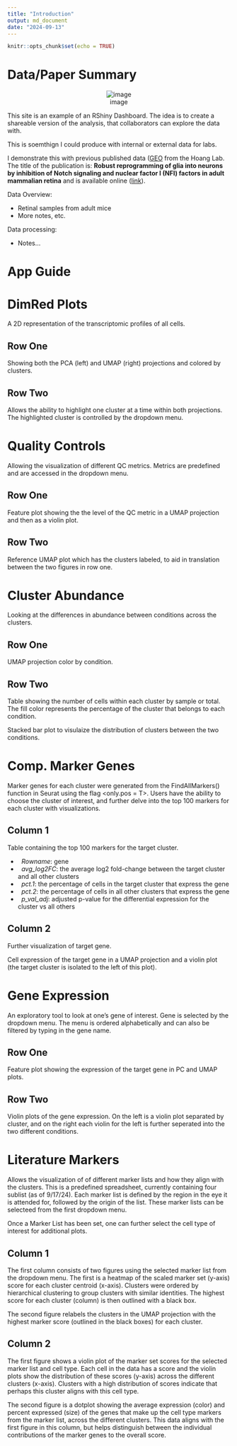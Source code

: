 ```yaml
---
title: "Introduction"
output: md_document
date: "2024-09-13"
---
```


```r
knitr::opts_chunk$set(echo = TRUE)
```


# Data/Paper Summary 

<center>![image](../images/PaperImage.png)</center>

This site is an example of an RShiny Dashboard. The idea is to create a shareable version of the analysis, that collaborators can explore the data with.

This is soemthign I could produce with internal or external data for labs.

I demonstrate this with previous published data ([GEO](https://www.ncbi.nlm.nih.gov/geo/query/acc.cgi?acc=GSE246574) from the Hoang Lab. The title of the publication is: **Robust reprogramming of glia into neurons by inhibition of Notch signaling and nuclear factor I (NFI) factors in adult mammalian retina** and is available online ([link](https://www.science.org/doi/10.1126/sciadv.adn2091)).

Data Overview:

*   Retinal samples from adult mice
*   More notes, etc.

Data processing:

*   Notes...

# App Guide

# DimRed Plots

A 2D representation of the transcriptomic profiles of all cells.

## Row One

Showing both the PCA (left) and UMAP (right) projections and colored by clusters. 

## Row Two

Allows the ability to highlight one cluster at a time within both projections. The highlighted cluster is controlled by the dropdown menu.

# Quality Controls

Allowing the visualization of different QC metrics. Metrics are predefined and are accessed in the dropdown menu.

## Row One

Feature plot showing the the level of the QC metric in a UMAP projection and then as a violin plot.

## Row Two

Reference UMAP plot which has the clusters labeled, to aid in translation between the two figures in row one.

# Cluster Abundance

Looking at the differences in abundance between conditions across the clusters.

## Row One

UMAP projection color by condition.

## Row Two

Table showing the number of cells within each cluster by sample or total. The fill color represents the percentage of the cluster that belongs to each condition.

Stacked bar plot to visulaize the distribution of clusters between the two conditions.

# Comp. Marker Genes

Marker genes for each cluster were generated from the FindAllMarkers() function in Seurat using the flag <only.pos = T>. Users have the ability to choose the cluster of interest, and further delve into the top 100 markers for each cluster with visualizations.

## Column 1

Table containing the top 100 markers for the target cluster.

*   *Rowname*: gene
*   *avg_log2FC*: the average log2 fold-change between the target cluster and all other clusters
*   *pct.1*: the percentage of cells in the target cluster that express the gene
*   *pct.2*: the percentage of cells in all other clusters that express the gene
*   *p_val_adj*: adjusted p-value for the differential expression for the cluster vs all others

## Column 2

Further visualization of target gene.

Cell expression of the target gene in a UMAP projection and a violin plot (the target cluster is isolated to the left of this plot).

# Gene Expression

An exploratory tool to look at one's gene of interest. Gene is selected by the dropdown menu. The menu is ordered alphabetically and can also be filtered by typing in the gene name.

## Row One

Feature plot showing the expression of the target gene in PC and UMAP plots.

## Row Two

Violin plots of the gene expression. On the left is a violin plot separated by cluster, and on the right each violin for the left is further seperated into the two different conditions.

# Literature Markers

Allows the visualization of of different marker lists and how they align with the clusters. This is a predefined spreadsheet, currently containing four sublist (as of 9/17/24). Each marker list is defined by the region in the eye it is attended for, followed by the origin of the list. These marker lists can be selecteed from the first dropdown menu.

Once a Marker List has been set, one can further select the cell type of interest for additional plots.

## Column 1

The first column consists of two figures using the selected marker list from the dropdown menu. The first is a heatmap of the scaled marker set (y-axis) score for each cluster centroid (x-axis). Clusters were ordered by hierarchical clustering to group clusters with similar identities. The highest score for each cluster (column) is then outlined with a black box.

The second figure relabels the clusters in the UMAP projection with the highest marker score (outlined in the black boxes) for each cluster. 

## Column 2

The first figure shows a violin plot of the marker set scores for the selected marker list and cell type. Each cell in the data has a score and the violin plots show the distribution of these scores (y-axis) across the different clusters (x-axis). Clusters with a high distribution of scores indicate that perhaps this cluster aligns with this cell type. 

The second figure is a dotplot showing the average expression (color) and percent expressed (size) of the genes that make up the cell type markers from the marker list, across the different clusters. This data aligns with the first figure in this column, but helps distinguish between the individual contributions of the marker genes to the overall score.